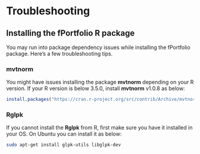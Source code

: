 # Troubleshooting

## Installing the fPortfolio R package

You may run into package dependency issues while installing the fPortfolio package. Here's a few troubleshooting tips.

### mvtnorm

You might have issues installing the package **mvtnorm** depending on your R version. If your R version is below 3.5.0, install **mvtnorm** v1.0.8 as below:
```r
install.packages("https://cran.r-project.org/src/contrib/Archive/mvtnorm/mvtnorm_1.0-8.tar.gz", repos=NULL)
```

### Rglpk

If you cannot install the **Rglpk** from R, first make sure you have it installed in your OS. On Ubuntu you can install it as below:
```bash
sudo apt-get install glpk-utils libglpk-dev
```

